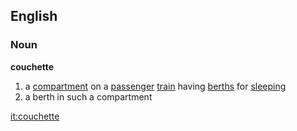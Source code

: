 ==English==
===Noun===
'''couchette'''
# a [[compartment]] on a [[passenger]] [[train]] having [[berth]]s for [[sleeping]]
# a berth in such a compartment

[[it:couchette]]